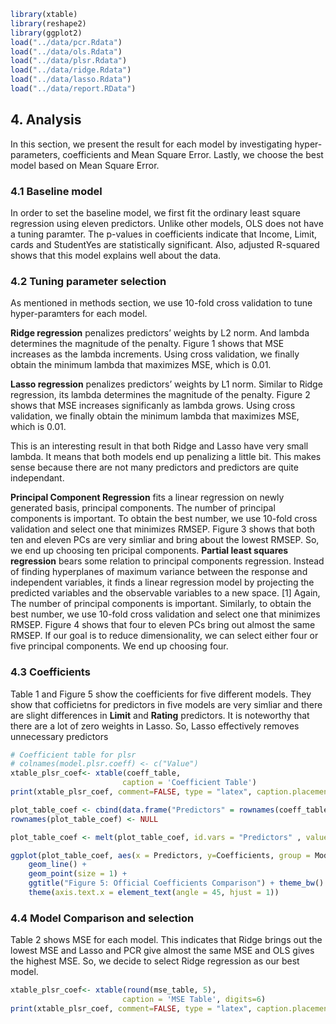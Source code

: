 
```r
library(xtable)
library(reshape2)
library(ggplot2)
load("../data/pcr.Rdata")
load("../data/ols.Rdata")
load("../data/plsr.Rdata")
load("../data/ridge.Rdata")
load("../data/lasso.Rdata")
load("../data/report.RData")
```

## 4. Analysis
In this section, we present the result for each model by investigating hyper-parameters, coefficients and Mean Square Error. Lastly, we choose the best model based on Mean Square Error.

### 4.1 Baseline model
In order to set the baseline model, we first fit the ordinary least square regression using eleven predictors. Unlike other models, OLS does not have a tuning paramter. The p-values in coefficients indicate that Income, Limit, cards and StudentYes are statistically significant. Also, adjusted R-squared shows that this model explains well about the data. 

### 4.2 Tuning parameter selection
As mentioned in methods section, we use 10-fold cross validation to tune hyper-paramters for each model. 

**Ridge regression** penalizes predictors' weights by L2 norm. And lambda determines the magnitude of the penalty. Figure 1 shows that MSE increases as the lambda increments. Using cross validation, we finally obtain the minimum lambda that maximizes MSE, which is 0.01. 

\begin{figure}[!hb]
  \centering
    \includegraphics[width=70mm]{../images/ridge-lambda.png}
      \caption{Lambda for Ridge}
\end{figure}


**Lasso regression** penalizes predictors' weights by L1 norm. Similar to Ridge regression, its lambda determines the magnitude of the penalty. Figure 2 shows that MSE increases significanly as lambda grows. Using cross validation, we finally obtain the minimum lambda that maximizes MSE, which is 0.01. 
\vspace{100mm}

\begin{figure}[!hb]
  \centering
    \includegraphics[width=70mm]{../images/lasso-lambda.png}
      \caption{Lambda for Lasso}
\end{figure}

This is an interesting result in that both Ridge and Lasso have very small lambda. It means that both models end up penalizing a little bit. This makes sense because there are not many predictors and predictors are quite independant. 

**Principal Component Regression** fits a linear regression on newly generated basis, principal components. The number of principal components is important. To obtain the best number, we use 10-fold cross validation and select one that minimizes RMSEP. Figure 3 shows that both ten and eleven PCs are very simliar and bring about the lowest RMSEP. So, we end up choosing ten pricipal components.
\vspace{10mm}
\begin{figure}[!hb]
  \centering
    \includegraphics[width=70mm]{../images/pcr-cross-validation.png}
      \caption{PCR cross validation}
\end{figure}


**Partial least squares regression** bears some relation to principal components regression. Instead of finding hyperplanes of maximum variance between the response and independent variables, it finds a linear regression model by projecting the predicted variables and the observable variables to a new space. [1] Again, The number of principal components is important. Similarly, to obtain the best number, we use 10-fold cross validation and select one that minimizes RMSEP. Figure 4 shows that four to eleven PCs bring out almost the same RMSEP. If our goal is to reduce dimensionality, we can select either four or five principal components. We end up choosing four.
\vspace{10mm}
\begin{figure}[!hb]
  \centering
    \includegraphics[width=70mm]{../images/plsr-cross-validation.png}
      \caption{PLSR cross validation}
\end{figure}


### 4.3 Coefficients

Table 1 and Figure 5 show the coefficients for five different models. They show that cofficietns for predictors in five models are very simliar and there are slight differences in **Limit** and **Rating** predictors. It is noteworthy that there are a lot of zero weights in Lasso. So, Lasso effectively removes unnecessary predictors 

```r
# Coefficient table for plsr
# colnames(model.plsr.coeff) <- c("Value")
xtable_plsr_coef<- xtable(coeff_table, 
                         caption = 'Coefficient Table')
print(xtable_plsr_coef, comment=FALSE, type = "latex", caption.placement = 'top')
```

```r

plot_table_coef <- cbind(data.frame("Predictors" = rownames(coeff_table)), coeff_table)
rownames(plot_table_coef) <- NULL

plot_table_coef <- melt(plot_table_coef, id.vars = "Predictors" , value.name= "Coefficients", variable.name= "Models")

ggplot(plot_table_coef, aes(x = Predictors, y=Coefficients, group = Models, colour = Models)) +
    geom_line() +
    geom_point(size = 1) +
    ggtitle("Figure 5: Official Coefficients Comparison") + theme_bw() + 
    theme(axis.text.x = element_text(angle = 45, hjust = 1))
```


### 4.4 Model Comparison and selection

Table 2 shows MSE for each model. This indicates that Ridge brings out the lowest MSE and Lasso and PCR give almost the same MSE and OLS gives the highest MSE. So, we decide to select Ridge regression as our best model.

```r

xtable_plsr_coef<- xtable(round(mse_table, 5), 
                         caption = 'MSE Table', digits=6)
print(xtable_plsr_coef, comment=FALSE, type = "latex", caption.placement = 'top')
```

